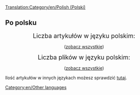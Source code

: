 [[Translation:Category/en/Polish (Polski)]]



== Po polsku ==

{{en/-}}


<center>

<span style="font-size: 140%">Liczba artykułów w języku polskim:</span>


<span style="font-size: 220%"><tt>'''{{PAGESINCAT:Artykuły w języku polskim/Pl}}'''</tt></span>

([[Category/pl/Artykuły w języku polskim|zobacz wszystkie]])


<span style="font-size: 140%">Liczba plików w języku polskim:</span>


<span style="font-size: 220%"><tt>'''{{PAGESINCAT:Pliki w języku polskim/Pl}}'''</tt></span>

([[Category/pl/Pliki w języku polskim|zobacz wszystkie]])


</center>
Ilość artykułów w innych językach możesz sprawdzić [[Category/en/Other languages|tutaj]].


[[Category:en/Other languages]]